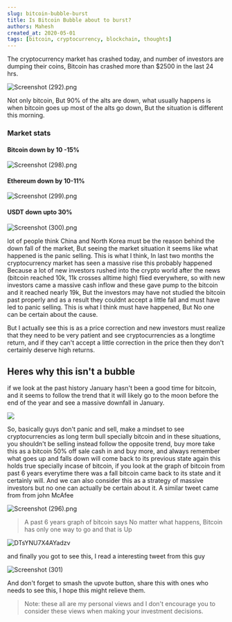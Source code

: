 ```yaml
---
slug: bitcoin-bubble-burst
title: Is Bitcoin Bubble about to burst?
authors: Mahesh
created_at: 2020-05-01
tags: [bitcoin, cryptocurrency, blockchain, thoughts]
---
```


The cryptocurrency market has crashed today, and number of investors are dumping their coins, Bitcoin has crashed more than $2500 in the last 24 hrs.

![Screenshot (292).png](<https://steemitimages.com/DQmatSz4tsavdXkW4yY7ijkf2WoDHDVEffmWgmgvhGjoQ7n/Screenshot%20(292).png>)

Not only bitcoin, But 90% of the alts are down, what usually happens is when bitcoin goes up most of the alts go down, But the situation is different this morning.

### Market stats

#### Bitcoin down by 10 -15%

![Screenshot (298).png](<https://steemitimages.com/DQmSH192Hxd34r2rCgNBemRCYRJ9Dixh21Qp5n5Y1DRFCbx/Screenshot%20(298).png>)

#### Ethereum down by 10-11%

![Screenshot (299).png](<https://steemitimages.com/DQmaCfWCdfPJVbQRjP28CNuCvMuAfPRp8tBWnGcfa7BkGzx/Screenshot%20(299).png>)

#### USDT down upto 30%

![Screenshot (300).png](<https://steemitimages.com/DQmdF2nUX1WhycVUexfyXpE6JNMEMc7hF9ZDGbtxyy9Hjkx/Screenshot%20(300).png>)

lot of people think China and North Korea must be the reason behind the down fall of the market, But seeing the market situation it seems like what happened is the panic selling. This is what I think, In last two months the cryptocurrency market has seen a massive rise this probably happened Because a lot of new investors rushed into the crypto world after the news (bitcoin reached 10k, 11k crosses alltime high) flied everywhere, so with new investors came a massive cash inflow and these gave pump to the bitcoin and it reached nearly 19k, But the investors may have not studied the bitcoin past properly and as a result they couldnt accept a little fall and must have led to panic selling. This is what I think must have happened, But No one can be certain about the cause.

But I actually see this is as a price correction and new investors must realize that they need to be very patient and see cryptocurrencies as a longtime return, and if they can't accept a little correction in the price then they don't certainly deserve high returns.

## Heres why this isn't a bubble

if we look at the past history January hasn't been a good time for bitcoin, and it seems to follow the trend that it will likely go to the moon before the end of the year and see a massive downfall in January.

![](https://steemitimages.com/DQmdwjXnpzeLqfyuKHc9fLihy5wqrpMB7WDEugsCf2F3sjB/DTsXFxqU0AEnNvR.jpg)

So, basically guys don't panic and sell, make a mindset to see cryptocurrencies as long term bull specially bitcoin and in these situations, you shouldn't be selling instead follow the opposite trend, buy more take this as a bitcoin 50% off sale cash in and buy more, and always remember what goes up and falls down will come back to its previous state again this holds true specially incase of bitcoin, if you look at the graph of bitcoin from past 6 years everytime there was a fall bitcoin came back to its state and it certainly will. And we can also consider this as a strategy of massive investors but no one can actually be certain about it. A similar tweet came from from john McAfee

![Screenshot (296).png](<https://steemitimages.com/DQmeuD8iCGs5KivrLUvPYrzEwqMZ3VEkP7F8fhx4vTdfPEo/Screenshot%20(296).png>)

> A past 6 years graph of bitcoin says No matter what happens, Bitcoin has only one way to go and that is Up

![DTsYNU7X4AYadzv](https://steemitimages.com/DQmbQCEPcLvifXxaSzpd2CSnVEcfSH8z9PRUscwhR96SiDv/DTsYNU7X4AYadzv.jpg)

and finally you got to see this, I read a interesting tweet from this guy

![Screenshot (301)](<https://steemitimages.com/DQmTVKKmmRzD8jEmZtKxW781ybMX1oue6eNHXtVFMvtuDky/Screenshot%20(301).png>)

And don't forget to smash the upvote button, share this with ones who needs to see this, I hope this might relieve them.

> Note: these all are my personal views and I don't encourage you to consider these views when making your investment decisions.
